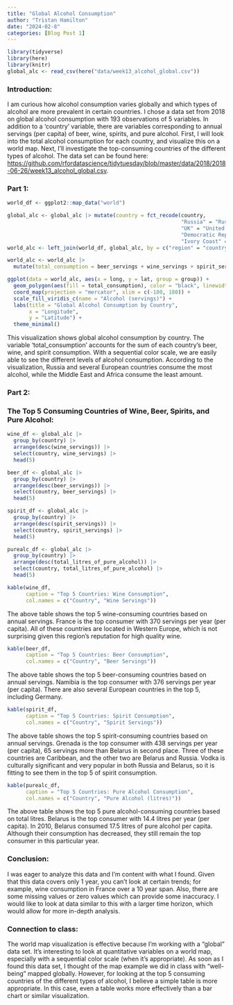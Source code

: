 ```yaml
---
title: "Global Alcohol Consumption"
author: "Tristan Hamilton"
date: "2024-02-8"
categories: [Blog Post 1]
---
```


```r
library(tidyverse)
library(here)
library(knitr)
global_alc <- read_csv(here("data/week13_alcohol_global.csv"))
```

### Introduction:
I am curious how alcohol consumption varies globally and which types of alcohol are more prevalent in certain countries. I chose a data set from 2018 on global alcohol consumption with 193 observations of 5 variables. In addition to a 'country' variable, there are variables corresponding to annual servings (per capita) of beer, wine, spirits, and pure alcohol. First, I will look into the total alcohol consumption for each country, and visualize this on a world map. Next, I'll investigate the top-consuming countries of the different types of alcohol. The data set can be found here: <https://github.com/rfordatascience/tidytuesday/blob/master/data/2018/2018-06-26/week13_alcohol_global.csv>.

### Part 1:
```r
world_df <- ggplot2::map_data("world")
```

```r
global_alc <- global_alc |> mutate(country = fct_recode(country, 
                                                        "Russia" = "Russian Federation",
                                                        "UK" = "United Kingdom",
                                                        "Democratic Republic of the Congo" = "DR Congo",
                                                        "Ivory Coast" = "Cote d'Ivoire"))
world_alc <- left_join(world_df, global_alc, by = c("region" = "country"))
```

```r
world_alc <- world_alc |> 
  mutate(total_consumption = beer_servings + wine_servings + spirit_servings)
```

```r
ggplot(data = world_alc, aes(x = long, y = lat, group = group)) +
  geom_polygon(aes(fill = total_consumption), color = "black", linewidth = 0.1) +
  coord_map(projection = "mercator", xlim = c(-180, 180)) +
  scale_fill_viridis_c(name = "Alcohol (servings)") +
  labs(title = "Global Alcohol Consumption by Country",
       x = "Longitude",
       y = "Latitude") +
  theme_minimal()
```
This visualization shows global alcohol consumption by country. The variable 'total_consumption' accounts for the sum of each country's beer, wine, and spirit consumption. With a sequential color scale, we are easily able to see the different levels of alcohol consumption. According to the visualization, Russia and several European countries consume the most alcohol, while the Middle East and Africa consume the least amount. 

### Part 2:

### The Top 5 Consuming Countries of Wine, Beer, Spirits, and Pure Alcohol:

```r
wine_df <- global_alc |>
  group_by(country) |>
  arrange(desc(wine_servings)) |>
  select(country, wine_servings) |>
  head(5)
```

```r
beer_df <- global_alc |>
  group_by(country) |>
  arrange(desc(beer_servings)) |>
  select(country, beer_servings) |>
  head(5)
```

```r
spirit_df <- global_alc |>
  group_by(country) |>
  arrange(desc(spirit_servings)) |>
  select(country, spirit_servings) |>
  head(5)
```

```r
purealc_df <- global_alc |>
  group_by(country) |>
  arrange(desc(total_litres_of_pure_alcohol)) |>
  select(country, total_litres_of_pure_alcohol) |>
  head(5)
```

```r
kable(wine_df,
      caption = "Top 5 Countries: Wine Consumption",
      col.names = c("Country", "Wine Servings"))
```
The above table shows the top 5 wine-consuming countries based on annual servings. France is the top consumer with 370 servings per year (per capita). All of these countries are located in Western Europe, which is not surprising given this region's reputation for high quality wine. 

```r
kable(beer_df,
      caption = "Top 5 Countries: Beer Consumption",
      col.names = c("Country", "Beer Servings"))
```
The above table shows the top 5 beer-consuming countries based on annual servings. Namibia is the top consumer with 376 servings per year (per capita). There are also several European countries in the top 5, including Germany.

```r
kable(spirit_df,
      caption = "Top 5 Countries: Spirit Consumption",
      col.names = c("Country", "Spirit Servings"))
```
The above table shows the top 5 spirit-consuming countries based on annual servings. Grenada is the top consumer with 438 servings per year (per capita), 65 servings more than Belarus in second place. Three of these countries are Caribbean, and the other two are Belarus and Russia. Vodka is culturally significant and very popular in both Russia and Belarus, so it is fitting to see them in the top 5 of spirit consumption. 

```r
kable(purealc_df,
      caption = "Top 5 Countries: Pure Alcohol Consumption",
      col.names = c("Country", "Pure Alcohol (litres)"))
```
The above table shows the top 5 pure alcohol-consuming countries based on total litres. Belarus is the top consumer with 14.4 litres per year (per capita). In 2010, Belarus consumed 17.5 litres of pure alcohol per capita. Although their consumption has decreased, they still remain the top consumer in this particular year.

### Conclusion:
I was eager to analyze this data and I'm content with what I found. Given that this data covers only 1 year, you can't look at certain trends; for example, wine consumption in France over a 10 year span. Also, there are some missing values or zero values which can provide some inaccuracy. I would like to look at data similar to this with a larger time horizon, which would allow for more in-depth analysis. 

### Connection to class: 
The world map visualization is effective because I'm working with a "global" data set. It's interesting to look at quantitative variables on a world map, especially with a sequential color scale (when it's appropriate). As soon as I found this data set, I thought of the map example we did in class with "well-being" mapped globally. However, for looking at the top 5 consuming countries of the different types of alcohol, I believe a simple table is more appropriate. In this case, even a table works more effectively than a bar chart or similar visualization. 


